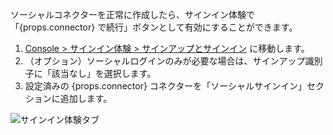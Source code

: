 ソーシャルコネクターを正常に作成したら、サインイン体験で「{props.connector} で続行」ボタンとして有効にすることができます。

1. [Console > サインイン体験 > サインアップとサインイン](https://cloud.logto.io/to/sign-in-experience/sign-up-and-sign-in) に移動します。
2. （オプション）ソーシャルログインのみが必要な場合は、サインアップ識別子に「該当なし」を選択します。
3. 設定済みの {props.connector} コネクターを「ソーシャルサインイン」セクションに追加します。

<img src="/img/tutorial/sie-tab.png" alt="サインイン体験タブ" />
